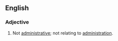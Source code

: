 ==English==
===Adjective===
{{en-adj}}
# Not [[administrative]]; not relating to [[administration]].